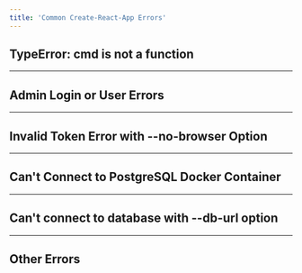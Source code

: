 ```yaml
---
title: 'Common Create-React-App Errors'
---
```



## TypeError: cmd is not a function

<TypeError />

---

## Admin Login or User Errors

<PortError />

---

## Invalid Token Error with --no-browser Option

<InvalidTokenError />

---

## Can't Connect to PostgreSQL Docker Container

<DockerSection />

---

## Can't connect to database with --db-url option

<DbUrlError />

---

## Other Errors

<OtherErrors />